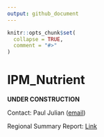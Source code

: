 ```yaml
---
output: github_document
---
```


<!-- README.md is generated from README.Rmd. Please edit that file -->

```r
knitr::opts_chunk$set(
  collapse = TRUE,
  comment = "#>"
)
```

# IPM_Nutrient

<!-- badges: start -->
<!-- badges: end -->


**UNDER CONSTRUCTION**

Contact: Paul Julian ([email](mailto:pjulian@sccf.org))

Regional Summary Report: [Link](https://swampthingecology.org/IPM_Nutrient/Report/WQRegionSummary.html)
